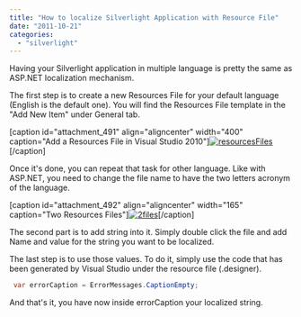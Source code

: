 ```yaml
---
title: "How to localize Silverlight Application with Resource File"
date: "2011-10-21"
categories: 
  - "silverlight"
---
```


Having your Silverlight application in multiple language is pretty the same as ASP.NET localization mechanism.

The first step is to create a new Resources File for your default language (English is the default one). You will find the Resources File template in the "Add New Item" under General tab.

[caption id="attachment\_491" align="aligncenter" width="400" caption="Add a Resources File in Visual Studio 2010"][![](http://patrickdesjardins.com/blog/wp-content/uploads/2011/10/resourcesFiles-400x87.png "resourcesFiles")](http://patrickdesjardins.com/blog/how-to-localize-silverlight-application-with-resource-file/resourcesfiles)[/caption]

Once it's done, you can repeat that task for other language. Like with ASP.NET, you need to change the file name to have the two letters acronym of the language.

[caption id="attachment\_492" align="aligncenter" width="165" caption="Two Resources Files"][![](http://patrickdesjardins.com/blog/wp-content/uploads/2011/10/2files.png "2files")](http://patrickdesjardins.com/blog/how-to-localize-silverlight-application-with-resource-file/2files)[/caption]

The second part is to add string into it. Simply double click the file and add Name and value for the string you want to be localized.

The last step is to use those values. To do it, simply use the code that has been generated by Visual Studio under the resource file (.designer).


```csharp
 var errorCaption = ErrorMessages.CaptionEmpty; 
```

And that's it, you have now inside errorCaption your localized string.
